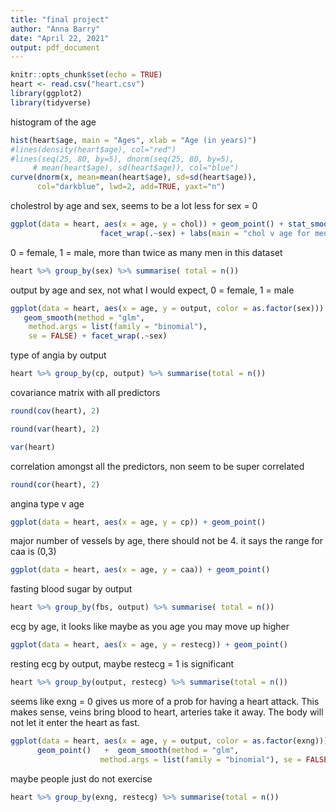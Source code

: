 ```yaml
---
title: "final project"
author: "Anna Barry"
date: "April 22, 2021"
output: pdf_document
---
```


```r
knitr::opts_chunk$set(echo = TRUE)
heart <- read.csv("heart.csv")
library(ggplot2)
library(tidyverse)
```


histogram of the age
```r
hist(heart$age, main = "Ages", xlab = "Age (in years)")
#lines(density(heart$age), col="red")
#lines(seq(25, 80, by=5), dnorm(seq(25, 80, by=5),
     # mean(heart$age), sd(heart$age)), col="blue")
curve(dnorm(x, mean=mean(heart$age), sd=sd(heart$age)), 
      col="darkblue", lwd=2, add=TRUE, yaxt="n")
```


cholestrol by age and sex, seems to be a lot less for sex = 0
```r
ggplot(data = heart, aes(x = age, y = chol)) + geom_point() + stat_smooth(method = lm) +
                    facet_wrap(.~sex) + labs(main = "chol v age for men and women") 
```

0 = female, 1 = male, more than twice as many men in this dataset
```r
heart %>% group_by(sex) %>% summarise( total = n())
```


output by age and sex, not what I would expect, 0 = female, 1 = male
```r
ggplot(data = heart, aes(x = age, y = output, color = as.factor(sex))) + geom_point() + 
   geom_smooth(method = "glm", 
    method.args = list(family = "binomial"), 
    se = FALSE) + facet_wrap(.~sex)
```


type of angia by output
```r
heart %>% group_by(cp, output) %>% summarise(total = n())
```


covariance matrix with all predictors
```r
round(cov(heart), 2)

```

```r
round(var(heart), 2)

var(heart)
```


correlation amongst all the predictors, non seem to be super correlated
```r
round(cor(heart), 2)
```



angina type v age
```r
ggplot(data = heart, aes(x = age, y = cp)) + geom_point()
```



major number of vessels by age, there should not be 4. it says the range for caa is (0,3)
```r
ggplot(data = heart, aes(x = age, y = caa)) + geom_point()
```

fasting blood sugar by output
```r
heart %>% group_by(fbs, output) %>% summarise( total = n())
```


ecg by age, it looks like maybe as you age you may move up higher
```r
ggplot(data = heart, aes(x = age, y = restecg)) + geom_point()
```


resting ecg by output, maybe restecg = 1 is significant
```r
heart %>% group_by(output, restecg) %>% summarise(total = n())
```

seems like exng = 0 gives us more of a prob for having a heart attack. This makes sense, veins bring blood to heart, arteries take it away. The body will not let it enter the heart as fast.
```r
ggplot(data = heart, aes(x = age, y = output, color = as.factor(exng))) + 
      geom_point()   +  geom_smooth(method = "glm", 
                    method.args = list(family = "binomial"), se = FALSE)
```


maybe people just do not exercise
```r
heart %>% group_by(exng, restecg) %>% summarise(total = n())
```











